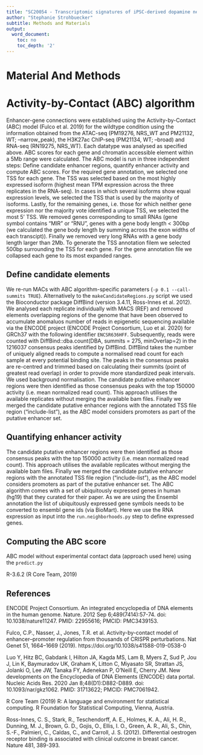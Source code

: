 ```yaml
---
title: "SC20054 - Transcriptomic signatures of iPSC-derived dopamine neurons"
author: "Stephanie Strohbuecker"
subtitle: Methods and Materials
output:
  word_document:
    toc: no
    toc_depth: '2'
---
```



# Material And Methods

# Activity-by-Contact (ABC) algorithm

Enhancer-gene connections were established using the Activity-by-Contact (ABC) model (Fulco et al. 2019) for the wildtype condition using the  information obtained from the ATAC-seq (PM19276, NRS_WT and PM21132, WT; --narrow_peak), the H3K27ac ChIP-seq (PM21134, WT; --broad) and RNA-seq (RN19275, NRS_WT). 
 Each datatype was analysed as specified above.
 ABC scores for each gene and chromatin accessible element within a 5Mb range were calculated.
The ABC  model is run in three independent steps: Define candidate enhancer regions, quantify enhancer activity and compute ABC scores.
For the required gene annotation, we selected one TSS for each gene. The TSS was selected based on the most highly expressed isoform (highest mean TPM expression across the three replicates in the RNA-seq). In cases in which several isoforms show equal expression levels, we selected the TSS that is used by the majority of isoforms. Lastly, for the remaining genes, i.e. those for which neither gene expression nor the majority vote identified a unique TSS, we selected the most 5' TSS. 
We removed genes corresponding to small RNAs (gene symbol contains "MIR" or "RNU", genes with a gene body length < 300bp (we calculated the gene body length by summing across the exon widths of each transcipt)). Finally we removed very long RNAs with a gene body length larger than 2Mb. To generate the TSS annotation filem we selected 500bp surrounding the TSS for each gene. For the gene annotation file we collapsed each gene to its most expanded ranges.

## Define candidate elements

We re-run MACs with ABC algorithm-specific parameters (`-p 0.1 --call-summits TRUE`). Alternatively to the `makeCandidateRegions.py` script we used the Bioconductor package DiffBind (version 3.4.11, Ross-Innes et al. 2012).
We analysed each replicate individually with MACS (REF) and removed elements overlapping regions of the genome that have been observed to accumulate anomaluos number of reads in epigenetic sequencing available via the ENCODE project (ENCODE Project Consortium, Luo et al. 2020) for GRCh37 with the following identifier `ENCSR636HFF`.
Subsequently, reads were counted with DiffBind::dba.count(DBA, summits = 275, minOverlap=2) in the 1216037 consensus peaks identified by DiffBind. DiffBind takes the number of uniquely aligned reads to compute a normalised read count for each sample at every potential binding site. The peaks in the consensus peaks are re-centred and trimmed based on calculating their summits (point of greatest read overlap) in order to provide more standardized peak intervals. We used background normalisation. The candidate putative enhancer regions were then identified as those consensus peaks with the top 150000 activity (i.e. mean normalized read count). This approach utilises the available replicates without merging the available bam files. Finally we merged the candidate putative enhancer regions with the annotated TSS file region (“include-list”), as the ABC model considers promoters as part of the putative enhancer set.

## Quantifying enhancer activity
The candidate putative enhancer regions were then identified as those consensus peaks with the top 150000 activity (i.e. mean normalized read count). This approach utilises the available replicates without merging the available bam files. Finally we merged the candidate putative enhancer regions with the annotated TSS file region (“include-list”), as the ABC model considers promoters as part of the putative enhancer set.  The ABC algorithm comes with a set of ubiquitously expressed genes in human (hg19) that they curated for their paper. As we are using the Ensembl annotation the list of ubiquitously expressed gene symbols needs to be converted to ensembl gene ids (via BioMart).  Here we use the RNA expression as input into the `run.neighborhoods.py` step to define expressed genes.

## Computing the ABC score

ABC model without experimental contact data (approach used here) using the `predict.py`

 R-3.6.2 (R Core Team, 2019)

## References

ENCODE Project Consortium. An integrated encyclopedia of DNA elements in the human genome. Nature. 2012 Sep 6;489(7414):57-74. doi: 10.1038/nature11247. PMID: 22955616; PMCID: PMC3439153.

Fulco, C.P., Nasser, J., Jones, T.R. et al. Activity-by-contact model of enhancer–promoter regulation from thousands of CRISPR perturbations. Nat Genet 51, 1664–1669 (2019). https://doi.org/10.1038/s41588-019-0538-0

Luo Y, Hitz BC, Gabdank I, Hilton JA, Kagda MS, Lam B, Myers Z, Sud P, Jou J, Lin K, Baymuradov UK, Graham K, Litton C, Miyasato SR, Strattan JS, Jolanki O, Lee JW, Tanaka FY, Adenekan P, O'Neill E, Cherry JM. New developments on the Encyclopedia of DNA Elements (ENCODE) data portal. Nucleic Acids Res. 2020 Jan 8;48(D1):D882-D889. doi: 10.1093/nar/gkz1062. PMID: 31713622; PMCID: PMC7061942.

R Core Team (2019)
R: A language and environment for statistical computing.
R Foundation for Statistical Computing, Vienna, Austria.

Ross-Innes, C. S., Stark, R., Teschendorff, A. E., Holmes, K. A., Ali, H. R., Dunning, M. J., Brown, G. D., Gojis, O., Ellis, I.
O., Green, A. R., Ali, S., Chin, S.-F., Palmieri, C., Caldas, C., and Carroll, J. S. (2012). Differential oestrogen receptor
binding is associated with clinical outcome in breast cancer. Nature 481, 389-393.